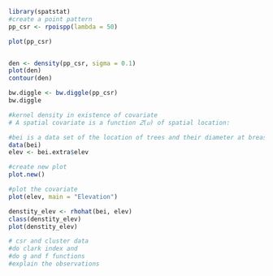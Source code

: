 

```r
library(spatstat)
#create a point pattern
pp_csr <- rpoispp(lambda = 50)

```


```r
plot(pp_csr)


den <- density(pp_csr, sigma = 0.1)
plot(den)
contour(den)

bw.diggle <- bw.diggle(pp_csr)
bw.diggle


```




```r
#kernel density in existence of covariate
# A spatial covariate is a function 𝑍(𝑢) of spatial location:

#bei is a data set of the location of trees and their diameter at breast height (DBH) in a forest in the Bei River Basin, China.from spatstat
data(bei)
elev <- bei.extra$elev

#create new plot 
plot.new()

#plot the covariate
plot(elev, main = "Elevation")

denstity_elev <- rhohat(bei, elev)
class(denstity_elev)
plot(denstity_elev)
```



```r
# csr and cluster data
#do clark index and 
#do g and f functions
#explain the observations 

```

